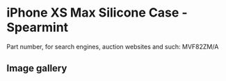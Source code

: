 # iPhone XS Max Silicone Case - Spearmint

Part number, for search engines, auction websites and such: MVF82ZM/A

## Image gallery

<div style={{ width: "768px" }}>
  <GalleryComponent
    images={[
      {
        original: "/everysource/MVF82",
        thumbnail: "/everypreview/MVF82",
      },
      {
        original: "/everysource/MVF82_AV1_GOLD",
        thumbnail: "/everypreview/MVF82_AV1_GOLD",
      },
      {
        original: "/everysource/MVF82_AV1_SILVER",
        thumbnail: "/everypreview/MVF82_AV1_SILVER",
      },
      {
        original: "/everysource/MVF82_AV1_SPACE_GRAY",
        thumbnail: "/everypreview/MVF82_AV1_SPACE_GRAY",
      },
      {
        original: "/everysource/MVF82_AV2",
        thumbnail: "/everypreview/MVF82_AV2",
      }
    ]}
  />
</div>